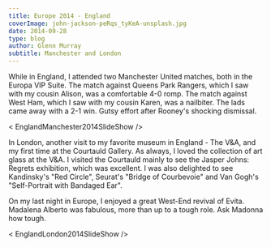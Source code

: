 ---
title: Europe 2014 - England
coverImage: john-jackson-peRqs_tyKeA-unsplash.jpg
date: 2014-09-28
type: blog
author: Glenn Murray
subtitle: Manchester and London
---

While in England, I attended two Manchester United matches, both in the Europa VIP Suite. The match against Queens Park Rangers, which I saw with my cousin Alison, was a comfortable 4-0 romp. The match against West Ham, which I saw with my cousin Karen, was a nailbiter. The lads came away with a 2-1 win. Gutsy effort after Rooney's shocking dismissal. 

< EnglandManchester2014SlideShow />

In London, another visit to my favorite museum in England - The V&A, and my first time at the Courtauld Gallery. As always, I loved the collection of art glass at the V&A. I visited the Courtauld mainly to see the Jasper Johns: Regrets exhibition, which was excellent. I was also delighted to see Kandinsky's "Red Circle", Seurat's "Bridge of Courbevoie" and Van Gogh's "Self-Portrait with Bandaged Ear".

On my last night in Europe, I enjoyed a great West-End revival of Evita. Madalena Alberto was fabulous, more than up to a tough role. Ask Madonna how tough.

< EnglandLondon2014SlideShow />
